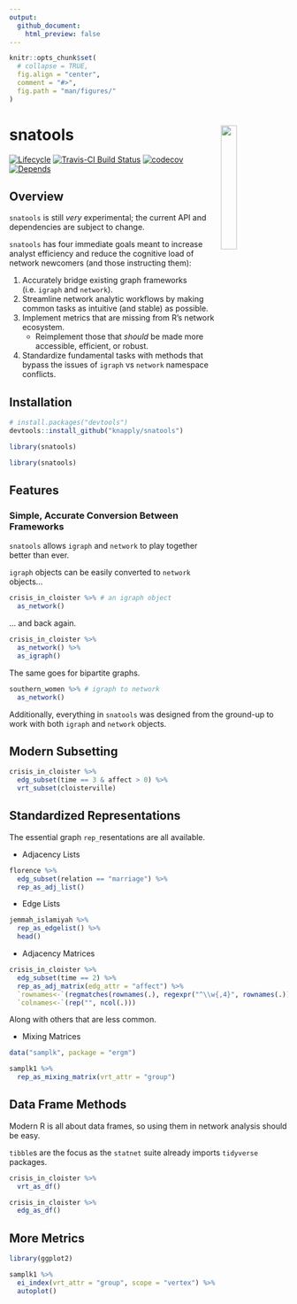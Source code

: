 ```yaml
---
output: 
  github_document:
    html_preview: false
---
```


<!-- README.Rmd generates README.md. -->

```r
knitr::opts_chunk$set(
  # collapse = TRUE,
  fig.align = "center",
  comment = "#>",
  fig.path = "man/figures/"
)
```


# snatools <a href="http://res.cloudinary.com/syknapptic/image/upload/v1537658876/logo_bnrvvg.png"> <img src="http://res.cloudinary.com/syknapptic/image/upload/v1537658876/logo_bnrvvg.png" align="right" height="24%" width="24%" href="http://res.cloudinary.com/syknapptic/image/upload/v1537658876/logo_bnrvvg.png"/> </a>

[![Lifecycle](https://img.shields.io/badge/lifecycle-experimental-orange.svg)](https://www.tidyverse.org/lifecycle/#experimental)
[![Travis-CI Build Status](https://travis-ci.org/knapply/snatools.svg?branch=master)](https://travis-ci.org/knapply/snatools)
[![codecov](https://codecov.io/gh/knapply/snatools/branch/master/graph/badge.svg)](https://codecov.io/gh/knapply/snatools)
[![Depends](https://img.shields.io/badge/Depends-GNU_R>=3.2-blue.svg)](https://www.r-project.org/)

<!-- [![GitHub Downloads](https://img.shields.io/github/downloads/knapply/snatools/total.svg)](https://github.com/knapply/snatools) -->

## Overview

`snatools` is still _very_ experimental; the current API and dependencies are subject to change.


`snatools` has four immediate goals meant to increase analyst efficiency and reduce the cognitive load of network newcomers (and those instructing them):

1. Accurately bridge existing graph frameworks (i.e. `igraph` and `network`).
2. Streamline network analytic workflows by making common tasks as intuitive (and stable) as possible.
3. Implement metrics that are missing from R's network ecosystem.
    + Reimplement those that _should_ be made more accessible, efficient, or robust.
4. Standardize fundamental tasks with methods that bypass the issues of `igraph` vs `network` namespace conflicts.


<!-- Additionally, `snatools` seeks to prepare for the future by establishing the foundation (or a set of lessons-learned) for an enhanced network framework that: -->

<!-- 1. continues to be compatible with legacy frameworks. -->
<!-- 2. can be extended to take advantage of modern and future R's ecosystem . -->
<!--     + Optimization? `Rcpp`, C++'s Boost Graph Library, Python's graph-tool (heavily C++), CUDA -->
<!--     + Data Frame Efficiency? `data.table` -->
<!--     + Spatial Vector Data? `sf` -->
<!--     + Intuitive Code? `tidyverse`  -->
<!--         + `tidygraph` and `ggraph` may still be maturing, but they've rendered many legacy workflows for graph manipulation and plotting obsolete. -->
<!--     + Next Generation Tools? [Apache Arrow](https://arrow.apache.org/) is coming. -->


## Installation

```r
# install.packages("devtools")
devtools::install_github("knapply/snatools")

library(snatools)
```

```r
library(snatools)
```

## Features

### Simple, Accurate Conversion Between Frameworks

`snatools` allows `igraph` and `network` to play together better than ever.

`igraph` objects can be easily converted to `network` objects...

```r
crisis_in_cloister %>% # an igraph object
  as_network()
```

... and back again.

```r
crisis_in_cloister %>% 
  as_network() %>% 
  as_igraph()
```

The same goes for bipartite graphs.

```r
southern_women %>% # igraph to network
  as_network()
```


Additionally, everything in `snatools` was designed from the ground-up to work with both `igraph` and `network` objects.

## Modern Subsetting

```r
crisis_in_cloister %>% 
  edg_subset(time == 3 & affect > 0) %>% 
  vrt_subset(cloisterville)
```


## Standardized Representations

The essential graph `rep_`resentations are all available.

* Adjacency Lists

```r
florence %>% 
  edg_subset(relation == "marriage") %>% 
  rep_as_adj_list()
```

* Edge Lists

```r
jemmah_islamiyah %>% 
  rep_as_edgelist() %>% 
  head()
```

* Adjacency Matrices

```r
crisis_in_cloister %>%
  edg_subset(time == 2) %>% 
  rep_as_adj_matrix(edg_attr = "affect") %>% 
  `rownames<-`(regmatches(rownames(.), regexpr("^\\w{,4}", rownames(.)))) %>% 
  `colnames<-`(rep("", ncol(.)))
```

Along with others that are less common.

* Mixing Matrices

```r
data("samplk", package = "ergm")

samplk1 %>%
  rep_as_mixing_matrix(vrt_attr = "group")
```

## Data Frame Methods

Modern R is all about data frames, so using them in network analysis should be easy.

`tibble`s are the focus as the `statnet` suite already imports `tidyverse` packages.

```r
crisis_in_cloister %>% 
  vrt_as_df()

crisis_in_cloister %>% 
  edg_as_df()
```

## More Metrics

```r
library(ggplot2)

samplk1 %>% 
  ei_index(vrt_attr = "group", scope = "vertex") %>% 
  autoplot()
```

